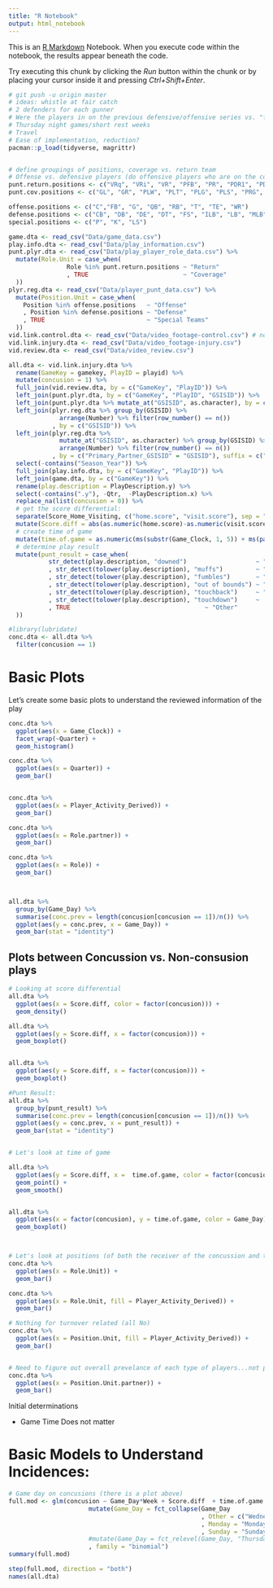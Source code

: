 ```yaml
---
title: "R Notebook"
output: html_notebook
---
```


This is an [R Markdown](http://rmarkdown.rstudio.com) Notebook. When you execute code within the notebook, the results appear beneath the code. 

Try executing this chunk by clicking the *Run* button within the chunk or by placing your cursor inside it and pressing *Ctrl+Shift+Enter*. 

```r
# git push -u origin master
# ideas: whistle at fair catch
# 2 defenders for each gunner
# Were the players in on the previous defensive/offensive series vs. "fresh" players
# Thursday night games/short rest weeks
# Travel
# Ease of implementation, reduction? 
pacman::p_load(tidyverse, magrittr)


# define groupings of positions, coverage vs. return team
# Offense vs. defensive players (do offensive players who are on the coverage team get hurt at higher rates? Aren't used to tackling)
punt.return.positions <- c("VRq", "VRi", "VR", "PFB", "PR", "PDR1", "PDR2", "PDL3", "PDR3", "PDL2", "PDL1", "PLL", "PLR", "PLM")
punt.cov.positions <- c("GL", "GR", "PLW", "PLT", "PLG", "PLS", "PRG", "PRT", "PRW", "PC", "PPR", "P")

offense.positions <- c("C","FB", "G", "QB", "RB", "T", "TE", "WR")
defense.positions <- c("CB", "DB", "DE", "DT", "FS", "ILB", "LB", "MLB", "NT", "OLB", "S", "SS")
special.positions <- c("P", "K", "LS")
```


```r
game.dta <- read_csv("Data/game_data.csv")
play.info.dta <- read_csv("Data/play_information.csv")
punt.plyr.dta <- read_csv("Data/play_player_role_data.csv") %>%
  mutate(Role.Unit = case_when(
                Role %in% punt.return.positions ~ "Return"
                , TRUE                          ~ "Coverage"
  ))
plyr.reg.dta <- read_csv("Data/player_punt_data.csv") %>%
  mutate(Position.Unit = case_when(
    Position %in% offense.positions   ~ "Offense"
    , Position %in% defense.positions ~ "Defense"
    , TRUE                            ~ "Special Teams"
  ))
vid.link.control.dta <- read_csv("Data/video_footage-control.csv") # not entirely sure what this data is representing
vid.link.injury.dta <- read_csv("Data/video_footage-injury.csv")
vid.review.dta <- read_csv("Data/video_review.csv")
```



```r

all.dta <- vid.link.injury.dta %>%
  rename(GameKey = gamekey, PlayID = playid) %>%
  mutate(concusion = 1) %>%
  full_join(vid.review.dta, by = c("GameKey", "PlayID")) %>%
  left_join(punt.plyr.dta, by = c("GameKey", "PlayID", "GSISID")) %>%
  left_join(punt.plyr.dta %>% mutate_at("GSISID", as.character), by = c("GameKey", "PlayID", "Primary_Partner_GSISID" = "GSISID"), suffix = c("", ".partner")) %>%
  left_join(plyr.reg.dta %>% group_by(GSISID) %>% 
              arrange(Number) %>% filter(row_number() == n())
            , by = c("GSISID")) %>%
  left_join(plyr.reg.dta %>% 
              mutate_at("GSISID", as.character) %>% group_by(GSISID) %>% 
              arrange(Number) %>% filter(row_number() == n()) 
            , by = c("Primary_Partner_GSISID" = "GSISID"), suffix = c("", ".partner")) %>%
  select(-contains("Season_Year")) %>%
  full_join(play.info.dta, by = c("GameKey", "PlayID")) %>%
  left_join(game.dta, by = c("GameKey")) %>%
  rename(play.description = PlayDescription.y) %>%
  select(-contains(".y"), -Qtr,  -PlayDescription.x) %>%
  replace_na(list(concusion = 0)) %>%
  # get the score differential: 
  separate(Score_Home_Visiting, c("home.score", "visit.score"), sep = " - ") %>%
  mutate(Score.diff = abs(as.numeric(home.score)-as.numeric(visit.score))) %>%
  # create time of game 
  mutate(time.of.game = as.numeric(ms(substr(Game_Clock, 1, 5)) + ms(paste0((Quarter - 1) * 15, ":00")))/60) %>%
  # determine play result
  mutate(punt_result = case_when(
           str_detect(play.description, "downed")                   ~ "Downed"
           , str_detect(tolower(play.description), "muffs")         ~ "Muffs"
           , str_detect(tolower(play.description), "fumbles")       ~ "Fumble"
           , str_detect(tolower(play.description), "out of bounds") ~ "Punt OB"
           , str_detect(tolower(play.description), "touchback")     ~ "Touchback"
           , str_detect(tolower(play.description), "touchdown")     ~  "Touchdown"
           , TRUE                                     ~ "Other"
  ))

#library(lubridate)
conc.dta <- all.dta %>%
  filter(concusion == 1)

```

# Basic Plots

Let's create some basic plots to understand the reviewed information of the play

```r
conc.dta %>%
  ggplot(aes(x = Game_Clock)) +
  facet_wrap(~Quarter) +
  geom_histogram()

conc.dta %>%
  ggplot(aes(x = Quarter)) +
  geom_bar()


conc.dta %>%
  ggplot(aes(x = Player_Activity_Derived)) +
  geom_bar()

conc.dta %>%
  ggplot(aes(x = Role.partner)) + 
  geom_bar()

conc.dta %>%
  ggplot(aes(x = Role)) + 
  geom_bar()



all.dta %>%
  group_by(Game_Day) %>%
  summarise(conc.prev = length(concusion[concusion == 1])/n()) %>%
  ggplot(aes(y = conc.prev, x = Game_Day)) + 
  geom_bar(stat = "identity")
```



## Plots between Concussion vs. Non-consusion plays

```r

# Looking at score differential
all.dta %>%
  ggplot(aes(x = Score.diff, color = factor(concusion))) +
  geom_density()

all.dta %>%
  ggplot(aes(y = Score.diff, x = factor(concusion))) +
  geom_boxplot()


all.dta %>%
  ggplot(aes(y = Score.diff, x = factor(concusion))) +
  geom_boxplot()

#Punt Result: 
all.dta %>%
  group_by(punt_result) %>%
  summarise(conc.prev = length(concusion[concusion == 1])/n()) %>%
  ggplot(aes(y = conc.prev, x = punt_result)) + 
  geom_bar(stat = "identity")


# Let's look at time of game

all.dta %>%
  ggplot(aes(y = Score.diff, x =  time.of.game, color = factor(concusion))) +
  geom_point() + 
  geom_smooth()


all.dta %>%
  ggplot(aes(x = factor(concusion), y = time.of.game, color = Game_Day)) +
  geom_boxplot()



# Let's look at positions (of both the receiver of the concussion and the giver)
conc.dta %>%
  ggplot(aes(x = Role.Unit)) +
  geom_bar()

conc.dta %>%
  ggplot(aes(x = Role.Unit, fill = Player_Activity_Derived)) +
  geom_bar()

# Nothing for turnover related (all No)
conc.dta %>%
  ggplot(aes(x = Position.Unit, fill = Player_Activity_Derived)) +
  geom_bar()


# Need to figure out overall prevelance of each type of players...not possible. 
conc.dta %>%
  ggplot(aes(x = Position.Unit.partner)) +
  geom_bar()

```


Initial determinations 

* Game Time Does not matter

# Basic Models to Understand Incidences:

```r

# Game day on concusions (there is a plot above)
full.mod <- glm(concusion ~ Game_Day*Week + Score.diff  + time.of.game, data = all.dta %>%
                      mutate(Game_Day = fct_collapse(Game_Day
                                                     , Other = c("Wednesday", "Thursday", "Saturday", "Friday")
                                                     , Monday = "Monday"
                                                     , Sunday = "Sunday"))
                      #mutate(Game_Day = fct_relevel(Game_Day, "Thursday"))
                      , family = "binomial")
summary(full.mod)

step(full.mod, direction = "both")
names(all.dta)
```

